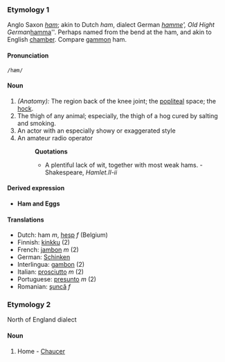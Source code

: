 ===Etymology 1===
Anglo Saxon ''[[ham]]''; akin to Dutch ''ham'', dialect German ''[[hamme]]', Old Hight German ''[[hamma]]''. Perhaps named from the bend at the ham, and akin to English [[chamber]]. Compare [[gammon]] ham.
====Pronunciation====
 /hæm/
==== Noun ====
#''(Anatomy):'' The region back of the knee joint; the [[popliteal]] space; the [[hock]].
#The thigh of any animal; especially, the thigh of a hog cured by salting and smoking.
#An actor with an especially showy or exaggerated style
#An amateur radio operator
#:'''Quotations'''
#:*A plentiful lack of wit, together with most weak hams. - Shakespeare, ''Hamlet.II-ii''

====Derived expression====
*'''Ham and Eggs'''
==== Translations ====
*Dutch: ham ''m'', [[hesp]] ''f'' (Belgium)
*Finnish: [[kinkku]] (2)
*French: [[jambon]] ''m'' (2)
*German: [[Schinken]]
*Interlingua: [[gambon]] (2)
*Italian: [[prosciutto]] ''m'' (2)
*Portuguese: [[presunto]] ''m'' (2)
*Romanian: [[şuncă]] ''f''

===Etymology 2===
North of England dialect
====Noun====
#Home - [[Chaucer]]
